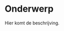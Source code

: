# Onderwerp

```{=html}
<!--
Doelstelling en toepassingsgebied
Doelstelling: omschrijving in woorden waarvoor het protocol dient.
Voorbeelden wat er met de gegevens kan gedaan worden.
Probeer de doelstelling zo veel mogelijk generiek te beschrijven en vermijd projectspecifieke doelstellingen.
Toepassingsgebied: bespreek hier onder welke condities het protocol kan gebruikt worden.
-->
```

<!-- description: start -->

Hier komt de beschrijving.

<!-- description: end -->
